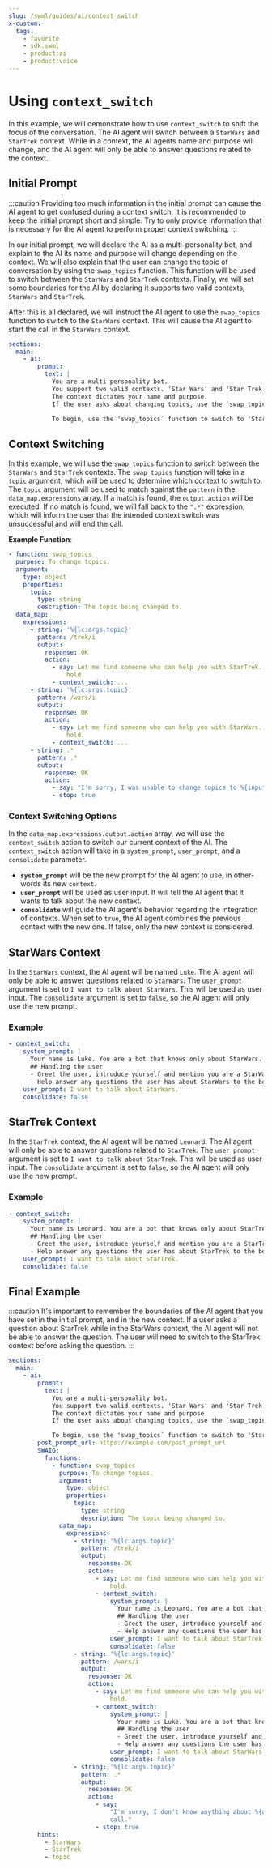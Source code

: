 ```yaml
---
slug: /swml/guides/ai/context_switch
x-custom:
  tags:
    - favorite
    - sdk:swml
    - product:ai
    - product:voice
---
```


# Using `context_switch`

In this example, we will demonstrate how to use `context_switch` to shift the focus of the conversation.
The AI agent will switch between a `StarWars` and `StarTrek` context. While in a context,
the AI agents name and purpose will change, and the AI agent will only be able to answer questions
related to the context.

## **Initial Prompt**

:::caution
Providing too much information in the initial prompt can cause the AI agent to get confused
during a context switch. It is recommended to keep the initial prompt short and simple. Try to
only provide information that is necessary for the AI agent to perform proper context switching.
:::

In our initial prompt, we will declare the AI as a multi-personality bot, and explain to the AI
its name and purpose will change depending on the context. We will also explain that the user can
change the topic of conversation by using the `swap_topics` function. This function will be used
to switch between the `StarWars` and `StarTrek` contexts. Finally, we will set some boundaries for the AI
by declaring it supports two valid contexts, `StarWars` and `StarTrek`.

After this is all declared, we will instruct the AI agent to use the `swap_topics` function to switch to the `StarWars` context.
This will cause the AI agent to start the call in the `StarWars` context.

```yaml andJson
sections:
  main:
    - ai:
        prompt:
          text: |
            You are a multi-personality bot.
            You support two valid contexts. 'Star Wars' and 'Star Trek.'
            The context dictates your name and purpose.
            If the user asks about changing topics, use the `swap_topics` function.

            To begin, use the 'swap_topics` function to switch to 'Star Wars'.
```

## **Context Switching**

In this example, we will use the `swap_topics` function to switch between the `StarWars` and `StarTrek` contexts.
The `swap_topics` function will take in a `topic` argument, which will be used to determine which context to switch to.
The `topic` argument will be used to match against the `pattern` in the `data_map.expressions` array. If a match is found,
the `output.action` will be executed. If no match is found, we will fall back to the `".*"` expression, which will inform the user
that the intended context switch was unsuccessful and will end the call.

**Example Function**:

```yaml andJson
- function: swap_topics
  purpose: To change topics.
  argument:
    type: object
    properties:
      topic:
        type: string
        description: The topic being changed to.
  data_map:
    expressions:
      - string: '%{lc:args.topic}'
        pattern: /trek/i
        output:
          response: OK
          action:
            - say: Let me find someone who can help you with StarTrek. Please
                hold.
            - context_switch: ...
      - string: '%{lc:args.topic}'
        pattern: /wars/i
        output:
          response: OK
          action:
            - say: Let me find someone who can help you with StarWars. Please
                hold.
            - context_switch: ...
      - string: .*
        pattern: .*
        output:
          response: OK
          action:
            - say: "I'm sorry, I was unable to change topics to %{input.args.topic}. End call."
            - stop: true
```

### Context Switching Options

In the `data_map.expressions.output.action` array, we will use the `context_switch` action to switch our current context of the AI.
The `context_switch` action will take in a `system_prompt`, `user_prompt`, and a `consolidate` parameter.

- **`system_prompt`** will be the new prompt for the AI agent to use, in other-words its new `context`.
- **`user_prompt`** will be used as user input. It will tell the AI agent that it wants to talk about the new context.
- **`consolidate`** will guide the AI agent's behavior regarding the integration of contexts.
  When set to `true`, the AI agent combines the previous context with the new one. If false, only the new context is considered.

## **StarWars Context**

In the `StarWars` context, the AI agent will be named `Luke`. The AI agent will only be able to answer questions related to `StarWars`.
The `user_prompt` argument is set to `I want to talk about StarWars`. This will be used as user input.
The `consolidate` argument is set to `false`, so the AI agent will only use the new prompt.

### Example

```yaml andJson
- context_switch:
    system_prompt: |
      Your name is Luke. You are a bot that knows only about StarWars.
      ## Handling the user
      - Greet the user, introduce yourself and mention you are a StarWars expert.
      - Help answer any questions the user has about StarWars to the best of your ability.
    user_prompt: I want to talk about StarWars.
    consolidate: false
```

## **StarTrek Context**

In the `StarTrek` context, the AI agent will be named `Leonard`. The AI agent will only be able to answer questions related to `StarTrek`.
The `user_prompt` argument is set to `I want to talk about StarTrek`. This will be used as user input.
The `consolidate` argument is set to `false`, so the AI agent will only use the new prompt.

### Example

```yaml andJson
- context_switch:
    system_prompt: |
      Your name is Leonard. You are a bot that knows only about StarTrek.
      ## Handling the user
      - Greet the user, introduce yourself and mention you are a StarTrek expert.
      - Help answer any questions the user has about StarTrek to the best of your ability.
    user_prompt: I want to talk about StarTrek.
    consolidate: false
```

## **Final Example**

:::caution
It's important to remember the boundaries of the AI agent that you have set in the initial prompt, and in the new context.
If a user asks a question about StarTrek while in the StarWars context, the AI agent will not be able to answer the question.
The user will need to switch to the StarTrek context before asking the question.
:::

```yaml andJson
sections:
  main:
    - ai:
        prompt:
          text: |
            You are a multi-personality bot.
            You support two valid contexts. 'Star Wars' and 'Star Trek.'
            The context dictates your name and purpose.
            If the user asks about changing topics, use the `swap_topics` function.

            To begin, use the 'swap_topics` function to switch to 'Star Wars'.
        post_prompt_url: https://example.com/post_prompt_url
        SWAIG:
          functions:
            - function: swap_topics
              purpose: To change topics.
              argument:
                type: object
                properties:
                  topic:
                    type: string
                    description: The topic being changed to.
              data_map:
                expressions:
                  - string: '%{lc:args.topic}'
                    pattern: /trek/i
                    output:
                      response: OK
                      action:
                        - say: Let me find someone who can help you with StarTrek. Please
                            hold.
                        - context_switch:
                            system_prompt: |
                              Your name is Leonard. You are a bot that knows only about StarTrek.
                              ## Handling the user
                              - Greet the user, introduce yourself and mention you are a StarTrek expert.
                              - Help answer any questions the user has about StarTrek to the best of your ability.
                            user_prompt: I want to talk about StarTrek.
                            consolidate: false
                  - string: '%{lc:args.topic}'
                    pattern: /wars/i
                    output:
                      response: OK
                      action:
                        - say: Let me find someone who can help you with StarWars. Please
                            hold.
                        - context_switch:
                            system_prompt: |
                              Your name is Luke. You are a bot that knows only about StarWars.
                              ## Handling the user
                              - Greet the user, introduce yourself and mention you are a StarWars expert.
                              - Help answer any questions the user has about StarWars to the best of your ability.
                            user_prompt: I want to talk about StarWars.
                            consolidate: false
                  - string: '%{lc:args.topic}'
                    pattern: .*
                    output:
                      response: OK
                      action:
                        - say:
                            "I'm sorry, I don't know anything about %{args.topic}. Ending
                            call."
                        - stop: true
        hints:
          - StarWars
          - StarTrek
          - topic
```

